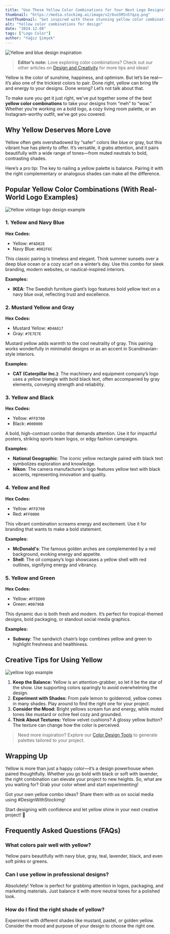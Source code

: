 ```yaml
---
title: "Use These Yellow Color Combinations for Your Next Logo Designs"
thumbnail: "https://media.stockimg.ai/image/v2/6vo5MIn57qzq.png"
textThumbnail: "Get inspired with these stunning yellow color combinations! From warm sunny tones to modern chic palettes, explore hex codes, ideas, perfect pairings, and real-world logo examples for your next creative project."
alt: "Yellow color combinations for design"
date: "2024.12.08"
tags: ["Logo Color"]
author: "Yağız Şimşek"
---
```


![Yellow and blue design inspiration](https://media.stockimg.ai/image/v2/6vo5MIn57qzq.png)

> **Editor’s note:** Love exploring color combinations? Check out our other articles on [Design and Creativity](https://stockimg.ai/blog/design-and-creativity) for more tips and ideas!

Yellow is the color of sunshine, happiness, and optimism. But let’s be real—it’s also one of the trickiest colors to pair. Done right, yellow can bring life and energy to your designs. Done wrong? Let’s not talk about that.

To make sure you get it just right, we’ve put together some of the best **yellow color combinations** to take your designs from “meh” to “wow.” Whether you’re working on a bold logo, a cozy living room palette, or an Instagram-worthy outfit, we’ve got you covered.

## Why Yellow Deserves More Love

Yellow often gets overshadowed by “safer” colors like blue or gray, but this vibrant hue has plenty to offer. It’s versatile, it grabs attention, and it pairs beautifully with a wide range of tones—from muted neutrals to bold, contrasting shades.

Here’s a pro tip: The key to nailing a yellow palette is balance. Pairing it with the right complementary or analogous shades can make all the difference.

## Popular Yellow Color Combinations (With Real-World Logo Examples)

![Yellow vintage logo design example](https://media.stockimg.ai/designed/DYqYHTHLYGEj.png)

### 1. Yellow and Navy Blue
**Hex Codes:**  
- Yellow: `#FAD02E`  
- Navy Blue: `#002F6C`

This classic pairing is timeless and elegant. Think summer sunsets over a deep blue ocean or a cozy scarf on a winter’s day. Use this combo for sleek branding, modern websites, or nautical-inspired interiors.

**Examples:**
- **IKEA**: The Swedish furniture giant’s logo features bold yellow text on a navy blue oval, reflecting trust and excellence.

### 2. Mustard Yellow and Gray
**Hex Codes:**  
- Mustard Yellow: `#D4A017`  
- Gray: `#7E7E7E`

Mustard yellow adds warmth to the cool neutrality of gray. This pairing works wonderfully in minimalist designs or as an accent in Scandinavian-style interiors.

**Examples:**
- **CAT (Caterpillar Inc.)**: The machinery and equipment company’s logo uses a yellow triangle with bold black text, often accompanied by gray elements, conveying strength and reliability.

### 3. Yellow and Black
**Hex Codes:**  
- Yellow: `#FFD700`  
- Black: `#000000`

A bold, high-contrast combo that demands attention. Use it for impactful posters, striking sports team logos, or edgy fashion campaigns.

**Examples:**
- **National Geographic**: The iconic yellow rectangle paired with black text symbolizes exploration and knowledge.
- **Nikon**: The camera manufacturer’s logo features yellow text with black accents, representing innovation and quality.

### 4. Yellow and Red
**Hex Codes:**  
- Yellow: `#FFD700`  
- Red: `#FF0000`

This vibrant combination screams energy and excitement. Use it for branding that wants to make a bold statement.

**Examples:**
- **McDonald's**: The famous golden arches are complemented by a red background, evoking energy and appetite.
- **Shell**: The oil company’s logo showcases a yellow shell with red outlines, signifying energy and vibrancy.

### 5. Yellow and Green
**Hex Codes:**  
- Yellow: `#FFDD00`  
- Green: `#00796B`

This dynamic duo is both fresh and modern. It’s perfect for tropical-themed designs, bold packaging, or standout social media graphics.

**Examples:**
- **Subway**: The sandwich chain’s logo combines yellow and green to highlight freshness and healthiness.

## Creative Tips for Using Yellow

![yellow logo example](https://media.stockimg.ai/designed/ymTbdoUIxrlj.png)

1. **Keep the Balance:** Yellow is an attention-grabber, so let it be the star of the show. Use supporting colors sparingly to avoid overwhelming the design.
2. **Experiment with Shades:** From pale lemon to goldenrod, yellow comes in many shades. Play around to find the right one for your project.
3. **Consider the Mood:** Bright yellows scream fun and energy, while muted tones like mustard or ochre feel cozy and grounded.
4. **Think About Textures:** Yellow velvet cushions? A glossy yellow button? The texture can change how the color is perceived.

> Need more inspiration? Explore our [Color Design Tools](https://stockimg.ai/home) to generate palettes tailored to your project.

## Wrapping Up
Yellow is more than just a happy color—it’s a design powerhouse when paired thoughtfully. Whether you go bold with black or soft with lavender, the right combination can elevate your project to new heights. So, what are you waiting for? Grab your color wheel and start experimenting!

Got your own yellow combo ideas? Share them with us on social media using #DesignWithStockimg!

Start designing with confidence and let yellow shine in your next creative project! 🌟

## Frequently Asked Questions (FAQs)

### What colors pair well with yellow?
Yellow pairs beautifully with navy blue, gray, teal, lavender, black, and even soft pinks or greens.

### Can I use yellow in professional designs?
Absolutely! Yellow is perfect for grabbing attention in logos, packaging, and marketing materials. Just balance it with more neutral tones for a polished look.

### How do I find the right shade of yellow?
Experiment with different shades like mustard, pastel, or golden yellow. Consider the mood and purpose of your design to choose the right one.